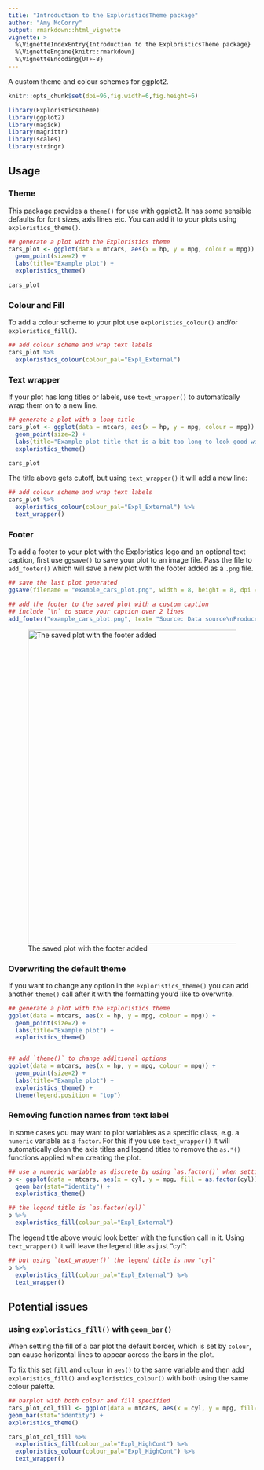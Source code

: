 ```yaml
---
title: "Introduction to the ExploristicsTheme package"
author: "Amy McCorry"
output: rmarkdown::html_vignette
vignette: >
  %\VignetteIndexEntry{Introduction to the ExploristicsTheme package}
  %\VignetteEngine{knitr::rmarkdown}
  %\VignetteEncoding{UTF-8}
---
```


A custom theme and colour schemes for ggplot2.

```r

knitr::opts_chunk$set(dpi=96,fig.width=6,fig.height=6)

```

```r
library(ExploristicsTheme)
library(ggplot2)
library(magick)
library(magrittr)
library(scales)
library(stringr)

```

## Usage

### Theme
This package provides a `theme()` for use with ggplot2. It has some sensible defaults for font sizes, axis lines etc. You can add it to your plots using `exploristics_theme()`.

```r
## generate a plot with the Exploristics theme
cars_plot <- ggplot(data = mtcars, aes(x = hp, y = mpg, colour = mpg)) +
  geom_point(size=2) +
  labs(title="Example plot") +
  exploristics_theme()

cars_plot

```

### Colour and Fill
To add a colour scheme to your plot use `exploristics_colour()` and/or `exploristics_fill()`.

```r
## add colour scheme and wrap text labels
cars_plot %>%
  exploristics_colour(colour_pal="Expl_External")

```

### Text wrapper
If your plot has long titles or labels, use `text_wrapper()` to automatically wrap them on to a new line.

```r
## generate a plot with a long title
cars_plot <- ggplot(data = mtcars, aes(x = hp, y = mpg, colour = mpg)) +
  geom_point(size=2) +
  labs(title="Example plot title that is a bit too long to look good without wrapping") +
  exploristics_theme()

cars_plot

```

The title above gets cutoff, but using `text_wrapper()` it will add a new line:

```r
## add colour scheme and wrap text labels
cars_plot %>%
  exploristics_colour(colour_pal="Expl_External") %>%
  text_wrapper()
```

### Footer
To add a footer to your plot with the Exploristics logo and an optional text caption, first use `ggsave()` to save your plot to an image file. Pass the file to `add_footer()` which will save a new plot with the footer added as a `.png` file.

```r
## save the last plot generated
ggsave(filename = "example_cars_plot.png", width = 8, height = 8, dpi = 300)

## add the footer to the saved plot with a custom caption
## include `\n` to space your caption over 2 lines
add_footer("example_cars_plot.png", text= "Source: Data source\nProduced by: Name")

```

![The saved plot with the footer added](example_cars_plot_with_footer.png){width=600px height=640px}
  
  
  
### Overwriting the default theme
If you want to change any option in the `exploristics_theme()` you can add another `theme()` call after it with the formatting you'd like to overwrite.

```r
## generate a plot with the Exploristics theme
ggplot(data = mtcars, aes(x = hp, y = mpg, colour = mpg)) +
  geom_point(size=2) +
  labs(title="Example plot") +
  exploristics_theme()


## add `theme()` to change additional options
ggplot(data = mtcars, aes(x = hp, y = mpg, colour = mpg)) +
  geom_point(size=2) +
  labs(title="Example plot") +
  exploristics_theme() +
  theme(legend.position = "top")

```

### Removing function names from text label
In some cases you may want to plot variables as a specific class, e.g. a `numeric` variable as a `factor`. For this if you use `text_wrapper()` it will automatically clean the axis titles and legend titles to remove the `as.*()` functions applied when creating the plot.

```r
## use a numeric variable as discrete by using `as.factor()` when setting `fill`
p <- ggplot(data = mtcars, aes(x = cyl, y = mpg, fill = as.factor(cyl))) +
  geom_bar(stat="identity") +
  exploristics_theme()

## the legend title is `as.factor(cyl)`
p %>%
  exploristics_fill(colour_pal="Expl_External")
```

The legend title above would look better with the function call in it.
Using `text_wrapper()` it will leave the legend title as just "cyl":

```r
## but using `text_wrapper()` the legend title is now "cyl"
p %>%
  exploristics_fill(colour_pal="Expl_External") %>%
  text_wrapper()

```
  
  
## Potential issues

### using `exploristics_fill()` with `geom_bar()`
When setting the fill of a bar plot the default border, which is set by `colour`, can cause horizontal lines to appear across the bars in the plot.

To fix this set `fill` and `colour` in `aes()` to the same variable and then add `exploristics_fill()` and `exploristics_colour()` with both using the same colour palette.

```r
## barplot with both colour and fill specified
cars_plot_col_fill <- ggplot(data = mtcars, aes(x = cyl, y = mpg, fill=as.factor(cyl),colour=as.factor(cyl)))+
geom_bar(stat="identity") +
exploristics_theme()

cars_plot_col_fill %>%
  exploristics_fill(colour_pal="Expl_HighCont") %>%
  exploristics_colour(colour_pal="Expl_HighCont") %>%
  text_wrapper()

```
